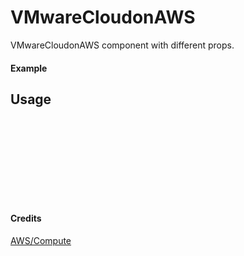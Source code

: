 
<Meta of={VMwareCloudonAWS} title="AWS/Compute/VMwareCloudonAWS" />

# VMwareCloudonAWS

VMwareCloudonAWS component with different props.

#### Example

<Canvas of={VMwareCloudonAWS.Primary} />

## Usage

```ts
import { VMwareCloudonAWS } from "yadl-ui";

const Example = () => {
  return (
      <VMwareCloudonAWS />
  );
};

export default Example;
```

#### Credits
[AWS/Compute](https://aws-icons.com/)
